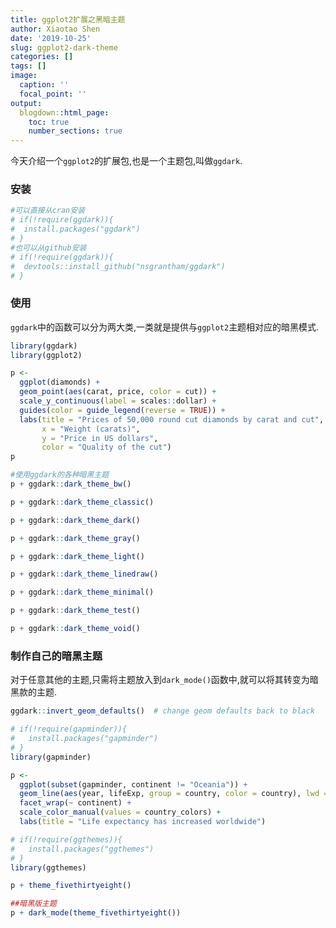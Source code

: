 ---
title: ggplot2扩展之黑暗主题
author: Xiaotao Shen
date: '2019-10-25'
slug: ggplot2-dark-theme
categories: []
tags: []
image:
  caption: ''
  focal_point: ''
output:
  blogdown::html_page:
    toc: true
    number_sections: true
---

今天介绍一个`ggplot2`的扩展包,也是一个主题包,叫做`ggdark`.

### 安装


```{r}
#可以直接从cran安装
# if(!require(ggdark)){
#  install.packages("ggdark") 
# }
#也可以从github安装
# if(!require(ggdark)){
#  devtools::install_github("nsgrantham/ggdark")
# }
```

### 使用

`ggdark`中的函数可以分为两大类,一类就是提供与`ggplot2`主题相对应的暗黑模式.

```{r}
library(ggdark)
library(ggplot2)

p <- 
  ggplot(diamonds) + 
  geom_point(aes(carat, price, color = cut)) + 
  scale_y_continuous(label = scales::dollar) +
  guides(color = guide_legend(reverse = TRUE)) +
  labs(title = "Prices of 50,000 round cut diamonds by carat and cut",
       x = "Weight (carats)",
       y = "Price in US dollars",
       color = "Quality of the cut")
p

#使用ggdark的各种暗黑主题
p + ggdark::dark_theme_bw()

p + ggdark::dark_theme_classic()

p + ggdark::dark_theme_dark()

p + ggdark::dark_theme_gray()

p + ggdark::dark_theme_light()

p + ggdark::dark_theme_linedraw()

p + ggdark::dark_theme_minimal()

p + ggdark::dark_theme_test()

p + ggdark::dark_theme_void()

```

### 制作自己的暗黑主题

对于任意其他的主题,只需将主题放入到`dark_mode()`函数中,就可以将其转变为暗黑款的主题.

```{r}
ggdark::invert_geom_defaults()  # change geom defaults back to black

# if(!require(gapminder)){
#   install.packages("gapminder")
# }
library(gapminder)

p <- 
  ggplot(subset(gapminder, continent != "Oceania")) +
  geom_line(aes(year, lifeExp, group = country, color = country), lwd = 1, show.legend = FALSE) + 
  facet_wrap(~ continent) +
  scale_color_manual(values = country_colors) +
  labs(title = "Life expectancy has increased worldwide")

# if(!require(ggthemes)){
#   install.packages("ggthemes")
# }
library(ggthemes)

p + theme_fivethirtyeight()

##暗黑版主题
p + dark_mode(theme_fivethirtyeight())
```

